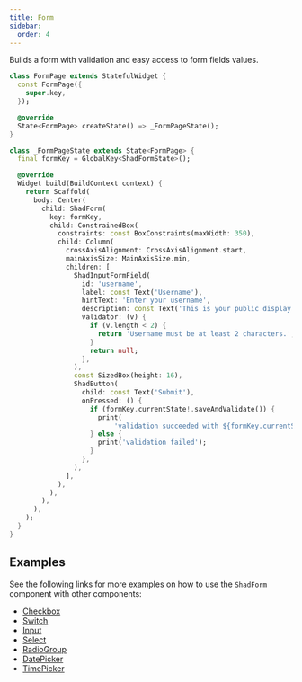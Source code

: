 ```yaml
---
title: Form
sidebar:
  order: 4
---
```



Builds a form with validation and easy access to form fields values.

<Preview src="form" minHeight="300px">

```dart
class FormPage extends StatefulWidget {
  const FormPage({
    super.key,
  });

  @override
  State<FormPage> createState() => _FormPageState();
}

class _FormPageState extends State<FormPage> {
  final formKey = GlobalKey<ShadFormState>();

  @override
  Widget build(BuildContext context) {
    return Scaffold(
      body: Center(
        child: ShadForm(
          key: formKey,
          child: ConstrainedBox(
            constraints: const BoxConstraints(maxWidth: 350),
            child: Column(
              crossAxisAlignment: CrossAxisAlignment.start,
              mainAxisSize: MainAxisSize.min,
              children: [
                ShadInputFormField(
                  id: 'username',
                  label: const Text('Username'),
                  hintText: 'Enter your username',
                  description: const Text('This is your public display name.'),
                  validator: (v) {
                    if (v.length < 2) {
                      return 'Username must be at least 2 characters.';
                    }
                    return null;
                  },
                ),
                const SizedBox(height: 16),
                ShadButton(
                  child: const Text('Submit'),
                  onPressed: () {
                    if (formKey.currentState!.saveAndValidate()) {
                      print(
                          'validation succeeded with ${formKey.currentState!.value}');
                    } else {
                      print('validation failed');
                    }
                  },
                ),
              ],
            ),
          ),
        ),
      ),
    );
  }
}
```

</Preview>

## Examples

See the following links for more examples on how to use the `ShadForm` component with other components:

- [Checkbox](../checkbox#form)
- [Switch](../switch#form)
- [Input](../input#form)
- [Select](../select#form)
- [RadioGroup](../radio-group#form)
- [DatePicker](../date-picker#form)
- [TimePicker](../time-picker#form)
